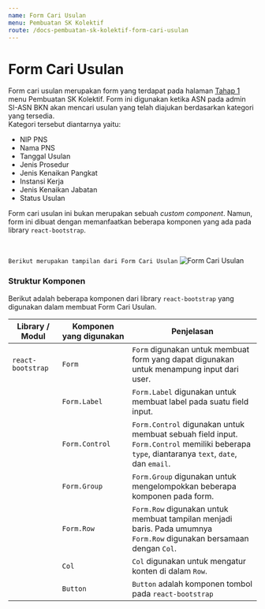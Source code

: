 ```yaml
---
name: Form Cari Usulan
menu: Pembuatan SK Kolektif
route: /docs-pembuatan-sk-kolektif-form-cari-usulan
---
```


# Form Cari Usulan

Form cari usulan merupakan form yang terdapat pada halaman [Tahap 1](/docs-pembuatan-sk-kolektif-step-one "title") menu Pembuatan SK Kolektif. 
Form ini digunakan ketika ASN pada admin SI-ASN BKN akan mencari usulan yang telah diajukan berdasarkan kategori yang tersedia.   
Kategori tersebut diantarnya yaitu: 
* NIP PNS 
* Nama PNS
* Tanggal Usulan
* Jenis Prosedur
* Jenis Kenaikan Pangkat
* Instansi Kerja
* Jenis Kenaikan Jabatan
* Status Usulan

Form cari usulan ini bukan merupakan sebuah *custom component*. Namun, form ini dibuat dengan memanfaatkan beberapa komponen yang ada pada library `react-bootstrap`.

<br/>

```Berikut merupakan tampilan dari Form Cari Usulan```
![Form Cari Usulan](../../src/img/pembuatan-SK-Kolektif/FormCariUsulan.jpeg)

### Struktur Komponen

Berikut adalah beberapa komponen dari library `react-bootstrap` yang digunakan dalam membuat Form Cari Usulan.

| Library / Modul   | Komponen yang digunakan | Penjelasan                                                                                                                                   |
| ----------------- | ----------------------- | -------------------------------------------------------------------------------------------------------------------------------------------- |
| `react-bootstrap` | `Form`                  | `Form` digunakan untuk membuat form yang dapat digunakan <br/> untuk menampung input dari user.                                                    |
|                   | `Form.Label`            | `Form.Label` digunakan untuk membuat label pada suatu field input.                                                                           |
|                   | `Form.Control`          | `Form.Control` digunakan untuk membuat sebuah field input. <br/> `Form.Control` memiliki beberapa `type`, diantaranya `text`, `date`, <br/> dan `email`. |
|                   | `Form.Group`            | `Form.Group` digunakan untuk mengelompokkan beberapa komponen pada form.                                                                     |
|                   | `Form.Row`              | `Form.Row` digunakan untuk membuat tampilan menjadi baris. Pada umumnya <br/> `Form.Row` digunakan bersamaan dengan `Col`.                         |
|                   | `Col`                   | `Col` digunakan untuk mengatur konten di dalam `Row`.                                                                                        |
|                   | `Button`                | `Button` adalah komponen tombol pada `react-bootstrap`                                                                                       |
